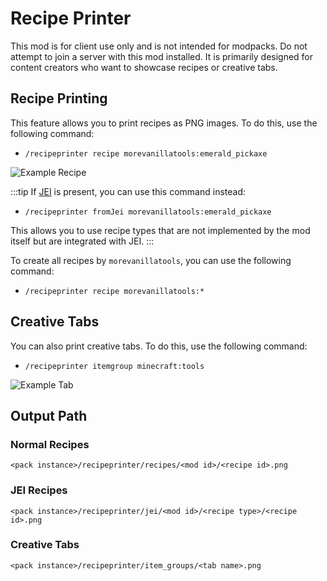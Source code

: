 # Recipe Printer


<ProjectHeader slug="recipe-printer" />

This mod is for client use only and is not intended for modpacks. Do not attempt to join a server with this mod
installed. It is primarily designed for content creators who want to showcase recipes or creative tabs.

## Recipe Printing
This feature allows you to print recipes as PNG images. To do this, use the following command:
- `/recipeprinter recipe morevanillatools:emerald_pickaxe`

![Example Recipe](/img/projects/recipe-printer/example_recipe.png)

:::tip
If [JEI](https://modrinth.com/mod/jei) is present, you can use this command instead:
- `/recipeprinter fromJei morevanillatools:emerald_pickaxe`
  
This allows you to use recipe types that are not implemented by the mod itself but are integrated with JEI.
:::

To create all recipes by `morevanillatools`, you can use the following command:
- `/recipeprinter recipe morevanillatools:*`

## Creative Tabs
You can also print creative tabs. To do this, use the following command:
- `/recipeprinter itemgroup minecraft:tools`

![Example Tab](/img/projects/recipe-printer/example_tab.png)

## Output Path
### Normal Recipes
`<pack instance>/recipeprinter/recipes/<mod id>/<recipe id>.png`

### JEI Recipes
`<pack instance>/recipeprinter/jei/<mod id>/<recipe type>/<recipe id>.png`

### Creative Tabs
`<pack instance>/recipeprinter/item_groups/<tab name>.png`
